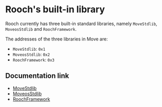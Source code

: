 # Rooch's built-in library

Rooch currently has three built-in standard libraries, namely `MoveStdlib`, `MoveosStdlib` and `RoochFramework`.

The addresses of the three libraries in Move are:

- `MoveStdlib`: `0x1`
- `MoveosStdlib`: `0x2`
- `RoochFramework`: `0x3`

## Documentation link

- [MoveStdlib](https://github.com/rooch-network/rooch/tree/main/moveos/moveos-stdlib/move-stdlib/doc)
- [MoveosStdlib](https://github.com/rooch-network/rooch/edit/main/moveos/moveos-stdlib/moveos-stdlib/doc)
- [RoochFramework](https://github.com/rooch-network/rooch/tree/main/crates/rooch-framework/doc)
